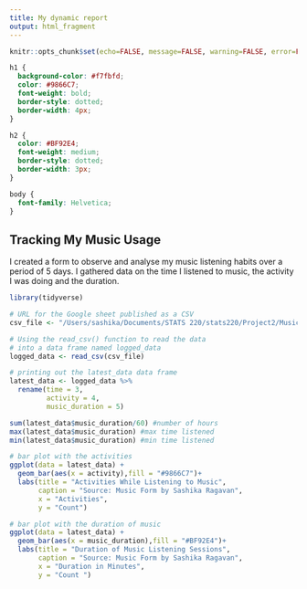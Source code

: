 ```yaml
---
title: My dynamic report
output: html_fragment
---
```


```r
knitr::opts_chunk$set(echo=FALSE, message=FALSE, warning=FALSE, error=FALSE)

```

```css
h1 {
  background-color: #f7fbfd;
  color: #9866C7;
  font-weight: bold;
  border-style: dotted;
  border-width: 4px;
}

h2 {
  color: #BF92E4;
  font-weight: medium;
  border-style: dotted;
  border-width: 3px;
}

body {
  font-family: Helvetica;
}

```

## Tracking My Music Usage 

I created a form to observe and analyse my music listening habits over a period of 5 days. I gathered data on the time I listened to music, the activity I was doing and the duration. 

```r
library(tidyverse)

# URL for the Google sheet published as a CSV
csv_file <- "/Users/sashika/Documents/STATS 220/stats220/Project2/Music_Logging_Responses.csv"

# Using the read_csv() function to read the data
# into a data frame named logged_data
logged_data <- read_csv(csv_file)

# printing out the latest_data data frame
latest_data <- logged_data %>%
  rename(time = 3,
         activity = 4, 
         music_duration = 5)

sum(latest_data$music_duration/60) #number of hours 
max(latest_data$music_duration) #max time listened 
min(latest_data$music_duration) #min time listened 

# bar plot with the activities 
ggplot(data = latest_data) +
  geom_bar(aes(x = activity),fill = "#9866C7")+
  labs(title = "Activities While Listening to Music",
       caption = "Source: Music Form by Sashika Ragavan",
       x = "Activities",
       y = "Count")

# bar plot with the duration of music  
ggplot(data = latest_data) +
  geom_bar(aes(x = music_duration),fill = "#BF92E4")+
  labs(title = "Duration of Music Listening Sessions",
       caption = "Source: Music Form by Sashika Ragavan",
       x = "Duration in Minutes",
       y = "Count ")

```
